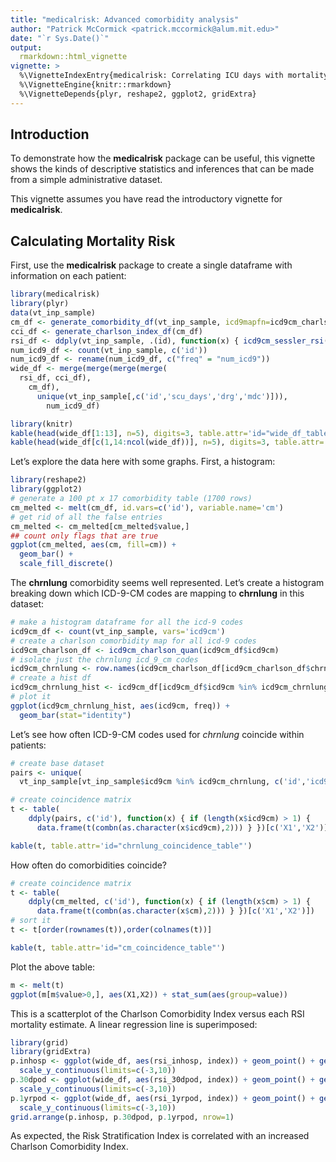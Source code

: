 ```yaml
---
title: "medicalrisk: Advanced comorbidity analysis"
author: "Patrick McCormick <patrick.mccormick@alum.mit.edu>"
date: "`r Sys.Date()`"
output: 
  rmarkdown::html_vignette
vignette: >
  %\VignetteIndexEntry{medicalrisk: Correlating ICU days with mortality risk and comorbidities}
  %\VignetteEngine{knitr::rmarkdown}
  %\VignetteDepends{plyr, reshape2, ggplot2, gridExtra}
---
```

Introduction
------------
To demonstrate how the **medicalrisk** package can be useful, this vignette shows the kinds of 
descriptive statistics and inferences that can be made from a simple administrative dataset.

This vignette assumes you have read the introductory vignette for **medicalrisk**.

Calculating Mortality Risk
------------

First, use the **medicalrisk** package to create a single dataframe with information on each patient:

```r
library(medicalrisk)
library(plyr)
data(vt_inp_sample)
cm_df <- generate_comorbidity_df(vt_inp_sample, icd9mapfn=icd9cm_charlson_quan)
cci_df <- generate_charlson_index_df(cm_df)
rsi_df <- ddply(vt_inp_sample, .(id), function(x) { icd9cm_sessler_rsi(x$icd9cm) } )
num_icd9_df <- count(vt_inp_sample, c('id'))
num_icd9_df <- rename(num_icd9_df, c("freq" = "num_icd9"))
wide_df <- merge(merge(merge(merge(
  rsi_df, cci_df), 
    cm_df), 
      unique(vt_inp_sample[,c('id','scu_days','drg','mdc')])),
        num_icd9_df)
```

```r
library(knitr)
kable(head(wide_df[1:13], n=5), digits=3, table.attr='id="wide_df_table"')
kable(head(wide_df[c(1,14:ncol(wide_df))], n=5), digits=3, table.attr='id="wide_df_table"')
```

Let's explore the data here with some graphs.  First, a histogram:

```r
library(reshape2)
library(ggplot2)
# generate a 100 pt x 17 comorbidity table (1700 rows)
cm_melted <- melt(cm_df, id.vars=c('id'), variable.name='cm')
# get rid of all the false entries
cm_melted <- cm_melted[cm_melted$value,]
## count only flags that are true
ggplot(cm_melted, aes(cm, fill=cm)) + 
  geom_bar() + 
  scale_fill_discrete()
```

The **chrnlung** comorbidity seems well represented.  Let's create a histogram breaking 
down which ICD-9-CM codes are mapping to **chrnlung** in this dataset:

```r
# make a histogram dataframe for all the icd-9 codes
icd9cm_df <- count(vt_inp_sample, vars='icd9cm')
# create a charlson comorbidity map for all icd-9 codes
icd9cm_charlson_df <- icd9cm_charlson_quan(icd9cm_df$icd9cm)
# isolate just the chrnlung icd_9_cm codes
icd9cm_chrnlung <- row.names(icd9cm_charlson_df[icd9cm_charlson_df$chrnlung,])
# create a hist df
icd9cm_chrnlung_hist <- icd9cm_df[icd9cm_df$icd9cm %in% icd9cm_chrnlung,]
# plot it
ggplot(icd9cm_chrnlung_hist, aes(icd9cm, freq)) + 
  geom_bar(stat="identity")
```

Let's see how often ICD-9-CM codes used for *chrnlung* coincide within patients:
```r
# create base dataset
pairs <- unique(
  vt_inp_sample[vt_inp_sample$icd9cm %in% icd9cm_chrnlung, c('id','icd9cm')])

# create coincidence matrix
t <- table(
    ddply(pairs, c('id'), function(x) { if (length(x$icd9cm) > 1) {
      data.frame(t(combn(as.character(x$icd9cm),2))) } })[c('X1','X2')])
```
```r
kable(t, table.attr='id="chrnlung_coincidence_table"')
```

How often do comorbidities coincide?

```r
# create coincidence matrix
t <- table(
    ddply(cm_melted, c('id'), function(x) { if (length(x$cm) > 1) {
      data.frame(t(combn(as.character(x$cm),2))) } })[c('X1','X2')])
# sort it
t <- t[order(rownames(t)),order(colnames(t))]
```
```r
kable(t, table.attr='id="cm_coincidence_table"')
```

Plot the above table:

```r
m <- melt(t)
ggplot(m[m$value>0,], aes(X1,X2)) + stat_sum(aes(group=value))
```

This is a scatterplot of the Charlson Comorbidity Index
versus each RSI mortality estimate.  A linear regression line is superimposed:

```r
library(grid)
library(gridExtra)
p.inhosp <- ggplot(wide_df, aes(rsi_inhosp, index)) + geom_point() + geom_smooth(method=lm) +
  scale_y_continuous(limits=c(-3,10))
p.30dpod <- ggplot(wide_df, aes(rsi_30dpod, index)) + geom_point() + geom_smooth(method=lm) +
  scale_y_continuous(limits=c(-3,10))
p.1yrpod <- ggplot(wide_df, aes(rsi_1yrpod, index)) + geom_point() + geom_smooth(method=lm) +
  scale_y_continuous(limits=c(-3,10))
grid.arrange(p.inhosp, p.30dpod, p.1yrpod, nrow=1)
```

As expected, the Risk Stratification Index is correlated with an increased Charlson Comorbidity Index.
